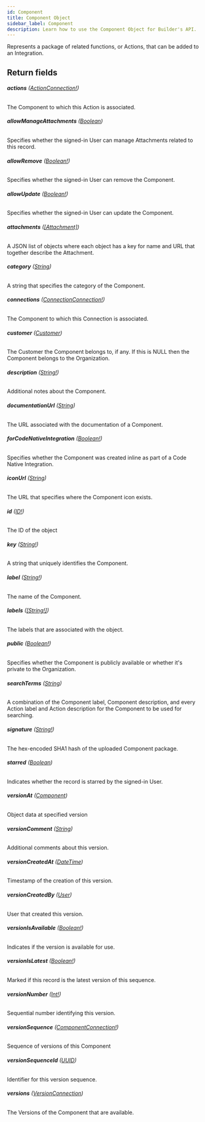 ```yaml
---
id: Component
title: Component Object
sidebar_label: Component
description: Learn how to use the Component Object for Builder's API.
---
```


Represents a package of related functions, or Actions, that can be added to
an Integration.

## Return fields

###### <b>actions</b> ([ActionConnection!](/docs/composer/builder/api/schema/object/ActionConnection.mdx))

The Component to which this Action is associated.

###### <b>allowManageAttachments</b> ([Boolean](/docs/composer/builder/api/schema/scalar/Boolean.mdx))

Specifies whether the signed-in User can manage Attachments related to this record.

###### <b>allowRemove</b> ([Boolean!](/docs/composer/builder/api/schema/scalar/Boolean.mdx))

Specifies whether the signed-in User can remove the Component.

###### <b>allowUpdate</b> ([Boolean!](/docs/composer/builder/api/schema/scalar/Boolean.mdx))

Specifies whether the signed-in User can update the Component.

###### <b>attachments</b> ([[Attachment]](/docs/composer/builder/api/schema/object/Attachment.mdx))

A JSON list of objects where each object has a key for name and URL that together describe the Attachment.

###### <b>category</b> ([String](/docs/composer/builder/api/schema/scalar/String.mdx))

A string that specifies the category of the Component.

###### <b>connections</b> ([ConnectionConnection!](/docs/composer/builder/api/schema/object/ConnectionConnection.mdx))

The Component to which this Connection is associated.

###### <b>customer</b> ([Customer](/docs/composer/builder/api/schema/object/Customer.mdx))

The Customer the Component belongs to, if any. If this is NULL then the Component belongs to the Organization.

###### <b>description</b> ([String!](/docs/composer/builder/api/schema/scalar/String.mdx))

Additional notes about the Component.

###### <b>documentationUrl</b> ([String](/docs/composer/builder/api/schema/scalar/String.mdx))

The URL associated with the documentation of a Component.

###### <b>forCodeNativeIntegration</b> ([Boolean!](/docs/composer/builder/api/schema/scalar/Boolean.mdx))

Specifies whether the Component was created inline as part of a Code Native Integration.

###### <b>iconUrl</b> ([String](/docs/composer/builder/api/schema/scalar/String.mdx))

The URL that specifies where the Component icon exists.

###### <b>id</b> ([ID!](/docs/composer/builder/api/schema/scalar/ID.mdx))

The ID of the object

###### <b>key</b> ([String!](/docs/composer/builder/api/schema/scalar/String.mdx))

A string that uniquely identifies the Component.

###### <b>label</b> ([String!](/docs/composer/builder/api/schema/scalar/String.mdx))

The name of the Component.

###### <b>labels</b> ([[String!]](/docs/composer/builder/api/schema/scalar/String.mdx))

The labels that are associated with the object.

###### <b>public</b> ([Boolean!](/docs/composer/builder/api/schema/scalar/Boolean.mdx))

Specifies whether the Component is publicly available or whether it's private to the Organization.

###### <b>searchTerms</b> ([String](/docs/composer/builder/api/schema/scalar/String.mdx))

A combination of the Component label, Component description, and every Action label and Action description for the Component to be used for searching.

###### <b>signature</b> ([String!](/docs/composer/builder/api/schema/scalar/String.mdx))

The hex-encoded SHA1 hash of the uploaded Component package.

###### <b>starred</b> ([Boolean](/docs/composer/builder/api/schema/scalar/Boolean.mdx))

Indicates whether the record is starred by the signed-in User.

###### <b>versionAt</b> ([Component](/docs/composer/builder/api/schema/object/Component.mdx))

Object data at specified version

###### <b>versionComment</b> ([String](/docs/composer/builder/api/schema/scalar/String.mdx))

Additional comments about this version.

###### <b>versionCreatedAt</b> ([DateTime](/docs/composer/builder/api/schema/scalar/DateTime.mdx))

Timestamp of the creation of this version.

###### <b>versionCreatedBy</b> ([User](/docs/composer/builder/api/schema/object/User.mdx))

User that created this version.

###### <b>versionIsAvailable</b> ([Boolean!](/docs/composer/builder/api/schema/scalar/Boolean.mdx))

Indicates if the version is available for use.

###### <b>versionIsLatest</b> ([Boolean!](/docs/composer/builder/api/schema/scalar/Boolean.mdx))

Marked if this record is the latest version of this sequence.

###### <b>versionNumber</b> ([Int!](/docs/composer/builder/api/schema/scalar/Int.mdx))

Sequential number identifying this version.

###### <b>versionSequence</b> ([ComponentConnection!](/docs/composer/builder/api/schema/object/ComponentConnection.mdx))

Sequence of versions of this Component

###### <b>versionSequenceId</b> ([UUID](/docs/composer/builder/api/schema/scalar/UUID.mdx))

Identifier for this version sequence.

###### <b>versions</b> ([VersionConnection](/docs/composer/builder/api/schema/object/VersionConnection.mdx))

The Versions of the Component that are available.
